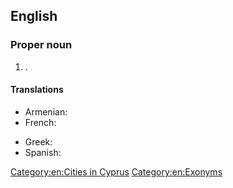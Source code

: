 ==English==

===Proper noun===
{{en-proper noun}}

# {{place|en|city/and/port|c/Cyprus}}.

====Translations====
{{trans-top|port of Cyprus}}
* Armenian: {{t|hy|Լիմասոլ}}
* French: {{t|fr|Limassol}}
{{trans-mid}}
* Greek: {{t+|el|Λεμεσός}}
* Spanish: {{t|es|Limasol}}
{{trans-bottom}}

[[Category:en:Cities in Cyprus]]
[[Category:en:Exonyms]]
